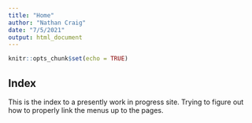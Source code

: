 ```yaml
---
title: "Home"
author: "Nathan Craig"
date: "7/5/2021"
output: html_document
---
```


```r
knitr::opts_chunk$set(echo = TRUE)
```

## Index
This is the index to a presently work in progress site. Trying to figure out how to properly link the menus up to the pages.
